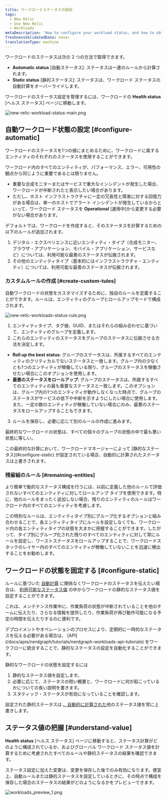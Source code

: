 ```yaml
---
title: ワークロードステータスの設定
tags:
  - New Relic
  - Use New Relic
  - Workloads
metaDescription: 'How to configure your workload status, and how to obtain the workload status.'
freshnessValidatedDate: never
translationType: machine
---
```





ワークロードのステータスは次の 2 つの方法で取得できます。

* **Automatic status** \[自動ステータス]: ステータスは一連のルールから計算されます。
* **Static status** \[静的ステータス]: ステータスは、ワークロード ステータスの自動計算をオーバーライドします。

ワークロードのステータス設定を管理するには、ワークロードの **Health status** \[ヘルス ステータス] ページに移動します。

<img
  title="new-relic-workload-status-main.png"
  alt="new-relic-workload-status-main.png"
  src={solutionsWorkloadStatusMain}
/>

## 自動ワークロード状態の設定 [#configure-automatic]

ワークロードのステータスを1つの値にまとめるために、ワークロードに属するエンティティのそれぞれのステータスを使用することができます。

ワークロード内のすべてのエンティティが、パフォーマンス、エラー、可用性の観点から同じように重要であるとは限りません。

* 重要な合成モニターまたはサービスで重大なインシデントが発生した場合、ワークロードが中断されたと表示したい場合があります。
* ただし、ホスト インフラストラクチャに一定の冗長性と障害に対する回復力がある場合は、単一のホストでアラート インシデントが発生しているからといって、ワークロード ステータスを **Operational** \[運用中]から変更する必要がない場合があります。

デフォルトでは、ワークロードを作成すると、そのステータスを計算するための以下のルールが追加されます。

1. デジタル・エクスペリエンスに近いエンティティ・タイプ（合成モニター、ブラウザ・アプリケーション、モバイル・アプリケーション、サービスなど）については、利用可能な最悪のステータスが伝搬されます。
2. その他のエンティティタイプ（基本的にはインフラストラクチャ・エンティティ）については、利用可能な最善のステータスが伝搬されます。

### カスタムルールの作成 [#create-custom-tules]

自動ワークロードの状態をカスタマイズするために、独自のルールを定義することができます。ルールは、エンティティのグループとロールアップモードで構成されます。

<img
  title="new-relic-workloads-status-rule.png"
  alt="new-relic-workloads-status-rule.png"
  src={solutionsWorkloadStatusRule}
/>

1. エンティティタイプ、タグ値、GUID、またはそれらの組み合わせに基づいて、エンティティのグループを定義します。
2. これらのエンティティのステータスをグループのステータスに伝搬させる方法を決定します。

* **Roll up the best status**: グループのステータスは、所属するすべてのエンティティのクリティカルでないステータスと一致します。グループ内の少なくとも1つのエンティティが稼働している限り、グループのステータスを稼働させたい場合にこのオプションを使用します。
* **最悪のステータスをロールアップ**: グループのステータスは、所属するすべてのエンティティの最も重要なステータスと一致します。このオプションは、グループ内の1つのエンティティが動作しなくなった時点で、グループのステータスがサービスの低下や中断を示すようにしたい場合に使用します。また、一定の数のエンティティが稼働していない場合にのみ、最悪のステータスをロールアップすることもできます。

3. ルールを保存し、必要に応じて別のルールの作成に進みます。

最終的なワークロードの状態は、すべての個々のグループの状態の中で最も悪い状態に等しい。

<Callout variant="important">
  この最終的な計算において、ワークロードマネージャーによって [静的なステータス](#configure-static) が設定されている場合、自動的に計算されたステータスは上書きされます。
</Callout>

### 残留組のルール [#remaining-entities]

より簡単で動的なステータス構成を行うには、以前に定義した他のルールで評価されないすべてのエンティティに対してロールアップ タイプを使用できます。特に、他のルールをまったく追加しない場合、残りのエンティティのルールはワークロード内のすべてのエンティティを考慮します。

この特別なルールは、エンティティタイプ別にグループ化するオプションと組み合わせることで、各エンティティタイプにルールを設定しなくても、ワークロード内の各エンティティタイプの状態を大まかに把握することができます。したがって、タイプ別にグループ化された残りのすべてのエンティティに対して常にルールを設定し、ワーストステータスをロールアップすることで、ワークロードスタックのレイヤー内のすべてのエンティティが稼働していないことを迅速に検出することをお勧めします。

## ワークロードの状態を固定する [#configure-static]

ルールに基づいた [自動計算](#configure-automatic) に関係なくワークロードのステータスを伝えたい場合は、 [利用可能なステータス値](/docs/workload-status#obtain-status) の中からワークロードの静的なステータス値を設定することができます。

これは、メンテナンス作業中に、作業負荷の状態が中断されていることを他のチームに伝えたり、さらなる情報を提供したり、作業負荷が再び動作可能になる予定の時間を伝えたりするのに便利です。

<Callout variant="tip">
  デプロイメントやオペレーションのプロセスにより、定期的に一時的なステータスを伝える必要がある場合は、 [API](/docs/apis/nerdgraph/tutorials/nerdgraph-workloads-api-tutorials) をワークフローに統合することで、静的なステータスの設定を自動化することができます。
</Callout>

静的なワークロードの状態を設定するには

1. 静的なステータス値を設定します。
2. 必要に応じて、ステータスの短い概要と、ワークロードに何が起こっているかについての長い説明を書きます。
3. スタティック・ステータスが有効になっていることを確認します。

設定された静的ステータスは [、自動的に計算された](#configure-automatic)他のステータス値を常に上書きします。

## ステータス値の把握 [#understand-value]

**Health status** \[ヘルス ステータス] ページに移動すると、ステータス計算がどのように構成されているか、およびグローバル ワークロード ステータス値を計算するために考慮されたすべてのルールや静的ステータスの結果を確認できます。

ステータス設定に加えた変更は、変更を保存した後でのみ有効になります。便宜上、自動ルールまたは静的ステータスを設定しているときに、その時点で構成を保存した場合のステータスの結果がどのようになるかをプレビューできます。

<img
  title="workloads_preview_1.png"
  alt="workloads_preview_1.png"
  src={solutionsWorkloadsPreview}
/>